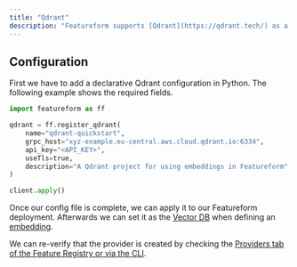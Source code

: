 ```yaml
---
title: "Qdrant"
description: "Featureform supports [Qdrant](https://qdrant.tech/) as a [Vector DB](/providers/vector-db)."
---
```


## Configuration

First we have to add a declarative Qdrant configuration in Python. The following example shows the required fields.

```python
import featureform as ff

qdrant = ff.register_qdrant(
    name="qdrant-quickstart",
    grpc_host="xyz-example.eu-central.aws.cloud.qdrant.io:6334",
    api_key="<API_KEY>",
    useTls=true,
    description="A Qdrant project for using embeddings in Featureform"
)

client.apply()
```

Once our config file is complete, we can apply it to our Featureform deployment. Afterwards we can set it as the [Vector DB](vector-db.md) when defining an [embedding](../abstractions/embedding.md).

We can re-verify that the provider is created by checking the [Providers tab of the Feature Registry or via the CLI](../getting-started/search-monitor-discovery-feature-registry-ui-cli.md).
